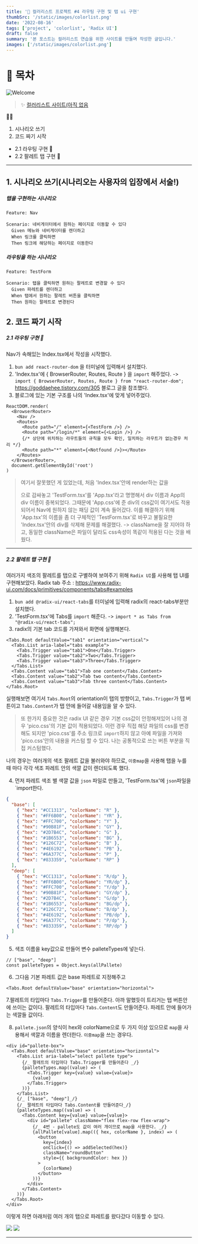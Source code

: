 ```yaml
---
title: '🎉 컬러리스트 프로젝트 #4 라우팅 구현 및 탭 ui 구현'
thumbSrc: '/static/images/colorlist.png'
date: '2022-08-16'
tags: ['project', 'colorlist', 'Radix UI']
draft: false
summary: '본 포스트는 컬러리스트 연습을 위한 사이트를 만들며 작성한 글입니다.'
images: ['/static/images/colorlist.png']
---
```


# 📌 목차

![Welcome](/static/images/colorlist.png)

> ✨ [컬러리스트 사이트(아직 없음](https://www.)

💁🏻

1. 시나리오 쓰기
2. 코드 짜기 시작

- 2.1 라우팅 구현 🥚
- 2.2 팔레트 탭 구현 🥚

---

## 1. 시나리오 쓰기(시나리오는 사용자의 입장에서 서술!)

##### 탭을 구현하는 시나리오

```
Feature: Nav

Scenario: 네비게이터에서 원하는 페이지로 이동할 수 있다
  Given 메뉴와 네비게이터를 렌더하고
  When 링크를 클릭하면
  Then 링크에 해당하는 페이지로 이동한다

```

##### 라우팅을 하는 시나리오

```
Feature: TestForm

Scenario: 탭을 클릭하면 원하는 팔레트로 변경할 수 있다
  Given 파레트를 렌더하고
  When 탭에서 원하는 팔레트 버튼을 클릭하면
  Then 원하는 팔레트로 변경된다

```

## 2. 코드 짜기 시작

##### 2.1 라우팅 구현 🥚

Nav가 속해있는 Index.tsx에서 작성을 시작했다.

1. `bun add react-router-dom` 을 터미널에 입력해서 설치했다.
2. 'Index.tsx'에 { BrowserRouter, Routes, Route } 을 `import` 해주었다.
   -> `import { BrowserRouter, Routes, Route } from "react-router-dom";` <ln />
   https://goddaehee.tistory.com/305 블로그 글을 참조했다.
3. 블로그에 있는 기본 구조를 나의 'Index.tsx'에 맞게 넣어주었다.

```tsx
ReactDOM.render(
  <BrowserRouter>
    <Nav />
    <Routes>
      <Route path="/" element={<TestForm />} />
      <Route path="/login/*" element={<Login />} />
      {/* 상단에 위치하는 라우트들의 규칙을 모두 확인, 일치하는 라우트가 없는경우 처리 */}
      <Route path="*" element={<Notfound />}></Route>
    </Routes>
  </BrowserRouter>,
  document.getElementById('root')
)
```

> 여기서 잘못했던 게 있었는데,
> 처음 'Index.tsx'안에 render하는 값을 <div className="app">으로 감싸놓고
> 'TestForm.tsx'를 'App.tsx'라고 명명해서 div 이름과 App의 div 이름이 중복되었다.
> 그때문에 'App.css'에 준 div의 css값이 여기서도 적용되어서
> Nav에 원하지 않는 패딩 값이 계속 들어갔다.
> 이를 해결하기 위해 'App.tsx'의 이름을 좀 더 구체적인 'TestForm.tsx'로 바꾸고
> 불필요한 'Index.tsx'안의 div를 삭제해 문제를 해결했다.
> -> className을 잘 지어야 하고, 동일한 className은 파일이 달라도
> css속성이 똑같이 적용된 다는 것을 배웠다.

---

##### 2.2 팔레트 탭 구현 🥚

여러가지 색조의 팔레트를 탭으로 구별하여 보여주기 위해<ln />
`Radix UI`를 사용해 탭 UI를 구현해보았다.<ln />
Radix tab 주소 : https://www.radix-ui.com/docs/primitives/components/tabs#examples

1. `bun add @radix-ui/react-tabs`를 터미널에 입력해 radix의 react-tabs부분만 설치했다.
2. 'TestForm.tsx'에 Tabs를 `import` 해준다.
   -> `import * as Tabs from "@radix-ui/react-tabs";`
3. radix의 기본 tab 코드를 가져와서 화면에 실행해본다.

```tsx
<Tabs.Root defaultValue="tab1" orientation="vertical">
  <Tabs.List aria-label="tabs example">
    <Tabs.Trigger value="tab1">One</Tabs.Trigger>
    <Tabs.Trigger value="tab2">Two</Tabs.Trigger>
    <Tabs.Trigger value="tab3">Three</Tabs.Trigger>
  </Tabs.List>
  <Tabs.Content value="tab1">Tab one content</Tabs.Content>
  <Tabs.Content value="tab2">Tab two content</Tabs.Content>
  <Tabs.Content value="tab3">Tab three content</Tabs.Content>
</Tabs.Root>
```

실행해보면 여기서 `Tabs.Root`의 orientation이 탭의 방향이고,<ln/>
`Tabs.Trigger`가 탭 버튼이고 `Tabs.Content`가 탭 안에 들어갈 내용임을 알 수 있다.

> 또 한가지 중요한 것은
> radix UI 같은 경우 기본 css값이 안정해져있어
> 나의 경우 'pico.css'의 기본 값이 적용되었다.
> 이런 경우 직접 해당 파일의 css를 변경해도 되지만
> 'pico.css'를 주소 링크로 `import`하지 않고 아예 파일을 가져와 'pico.css'안의 내용을 커스텀 할 수 있다.
> 나는 공통적으로 쓰는 버튼 부분을 직접 커스텀했다.

나의 경우는 여러개의 색조 팔레트 값을 불러와야 하므로,<ln/>
`이중map`을 사용해 탭을 누를 때 마다 각각 색조 파레트 안의 색깔 값이 렌더되도록 했다.

4. 먼저 파레트 색조 별 색깔 값을 `json` 파일로 만들고, 'TestForm.tsx'에 `json`파일을 `import한다.

```json
{
  "base": [
    { "hex": "#CC1313", "colorName": "R" },
    { "hex": "#FF6B00", "colorName": "YR" },
    { "hex": "#FFC700", "colorName": "Y" },
    { "hex": "#90B81F", "colorName": "GY" },
    { "hex": "#2D7B4C", "colorName": "G" },
    { "hex": "#1B6553", "colorName": "BG" },
    { "hex": "#126C72", "colorName": "B" },
    { "hex": "#4E6192", "colorName": "PB" },
    { "hex": "#6A377C", "colorName": "P" },
    { "hex": "#833359", "colorName": "RP" }
  ],
  "deep": [
    { "hex": "#CC1313", "colorName": "R/dp" },
    { "hex": "#FF6B00", "colorName": "YR/dp" },
    { "hex": "#FFC700", "colorName": "Y/dp" },
    { "hex": "#90B81F", "colorName": "GY/dp" },
    { "hex": "#2D7B4C", "colorName": "G/dp" },
    { "hex": "#1B6553", "colorName": "BG/dp" },
    { "hex": "#126C72", "colorName": "B/dp" },
    { "hex": "#4E6192", "colorName": "PB/dp" },
    { "hex": "#6A377C", "colorName": "P/dp" },
    { "hex": "#833359", "colorName": "RP/dp" }
  ]
}
```

5. 색조 이름을 key값으로 만들어 변수 palleteTypes에 넣는다.

```tsx
// ["base", "deep"]
const palleteTypes = Object.keys(allPallete)
```

6. 그다음 기본 파레트 값은 base 파레트로 지정해주고

```tsx
<Tabs.Root defaultValue="base" orientation="horizontal">
```

7.팔레트의 타입마다 `Tabs.Trigger`를 만들어준다. 아까 말했듯이 트리거는 탭 버튼안에 쓰이는 값이다. <ln />
팔레트의 타입마다 `Tabs.Content`도 만들어준다. 파레트 안에 들어가는 색깔들 값이다.

8. `pallete.json`의 양식이 hex와 colorName으로 두 가지 이상 있으므로 `map`을 사용해서 색깔과 이름을 렌더한다.
   `이중map`을 쓰는 경우다.

```tsx
<div id="pallete-box">
  <Tabs.Root defaultValue="base" orientation="horizontal">
    <Tabs.List aria-label="select pallete type">
      {/_ 팔레트의 타입마다 Tabs.Trigger를 만들어준다 _/}
      {palleteTypes.map((value) => (
        <Tabs.Trigger key={value} value={value}>
          {value}
        </Tabs.Trigger>
      ))}
    </Tabs.List>
    {/_ ["base", "deep"]_/}
    {/_ 팔레트의 타입마다 Tabs.Content를 만들어준다_/}
    {palleteTypes.map((value) => (
      <Tabs.Content key={value} value={value}>
        <div id="pallete" className="flex flex-row flex-wrap">
          {/_ 4번 - pallete도 값이 여러 개이므로 map을 사용한다. _/}
          {allPallete[value].map(({ hex, colorName }, index) => (
            <button
              key={index}
              onClick={() => addSelected(hex)}
              className="roundButton"
              style={{ backgroundColor: hex }}
            >
              {colorName}
            </button>
          ))}
        </div>
      </Tabs.Content>
    ))}
  </Tabs.Root>
</div>
```

이렇게 하면 아래처럼 여러 개의 탭으로 파레트를 왔다갔다 이동할 수 있다.

![](/Users/lisyongsyong/repository/blog/public/static/images/basePallete.png)
![](/Users/lisyongsyong/repository/blog/public/static/images/deepPallete.png)

---
